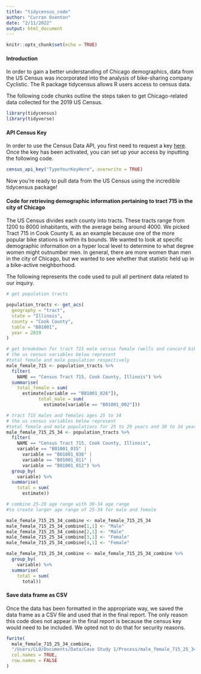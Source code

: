 ```yaml
---
title: "tidycensus_code"
author: "Curran Osenton"
date: "2/11/2022"
output: html_document
---
```


```r
knitr::opts_chunk$set(echo = TRUE)
```

#### Introduction

In order to gain a better understanding of Chicago demographics, data from the US Census was incorporated into the analysis of bike-sharing company Cyclistic. The R package tidycensus allows R users access to census data. 

The following code chunks outline the steps taken to get Chicago-related data collected for the 2019 US Census.


```r
library(tidycensus)
library(tidyverse)
```

#### API Census Key

In order to use the Census Data API, you first need to request a key [here](https://api.census.gov/data/key_signup.html). Once the key has been activated, you can set up your access by inputting the following code.


```r
census_api_key("TypeYourKeyHere", overwrite = TRUE)
```

Now you're ready to pull data from the US Census using the incredible tidycensus package!

#### Code for retrieving demographic information pertaining to tract 715 in the city of Chicago 

The US Census divides each county into tracts. These tracts range from 1200 to 8000 inhabitants, with the average being around 4000. We picked Tract 715 in Cook County IL as an example because one of the more popular bike stations is within its bounds. We wanted to look at specific demographic information on a hyper local level to determine to what degree women might outnumber men. In general, there are more women than men in the city of Chicago, but we wanted to see whether that statistic held up in a bike-active neighborhood.

The following represents the code used to pull all pertinent data related to our inquiry.

```r
# get population tracts

population_tracts <- get_acs(
  geography = "tract",
  state = "Illinois",
  county = "Cook County",
  table = "B01001",
  year = 2019
)
```

```r
# get breakdown for tract 715 male versus female (wells and concord bike station)
# the us census variables below represent 
#total female and male population respectively
male_female_715 <- population_tracts %>% 
  filter(
    NAME == "Census Tract 715, Cook County, Illinois") %>% 
  summarise(
    total_female = sum(
      estimate[variable == "B01001_026"]), 
            total_male = sum(
              estimate[variable == "B01001_002"]))
```

```r
# tract 715 males and females ages 25 to 34
# the us census variables below represent 
#total female and male populations for 25 to 29 years and 30 to 34 years 
male_female_715_25_34 <- population_tracts %>% 
  filter(
    NAME == "Census Tract 715, Cook County, Illinois", 
    variable == "B01001_035" | 
      variable == "B01001_036" | 
      variable == "B01001_011" | 
      variable == "B01001_012") %>%   
  group_by(
    variable) %>% 
  summarise(
    total = sum(
      estimate))
```

```r
# combine 25-29 age range with 30-34 age range 
#to create larger age range of 25-34 for male and female

male_female_715_25_34_combine <- male_female_715_25_34
male_female_715_25_34_combine[1,1] <- "Male"
male_female_715_25_34_combine[2,1] <- "Male"
male_female_715_25_34_combine[3,1] <- "Female"
male_female_715_25_34_combine[4,1] <- "Female"
```

```r
male_female_715_25_34_combine <- male_female_715_25_34_combine %>% 
  group_by(
    variable) %>% 
  summarise(
    total = sum(
      total))
```

#### Save data frame as CSV

Once the data has been formatted in the appropriate way, we saved the data frame as a CSV file and used that in the final report. The only reason this code does not appear in the final report is because the census key would need to be included. We opted not to do that for security reasons.


```r
fwrite(
  male_female_715_25_34_combine, 
  "/Users/CLO/Documents/Data/Case Study 1/Process/male_female_715_25_34_combine.csv", 
  col.names = TRUE,
  row.names = FALSE
)
```



